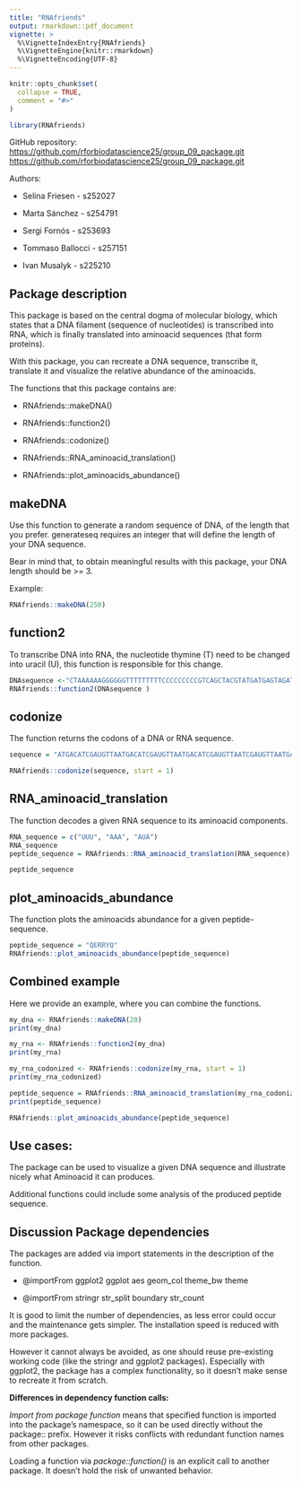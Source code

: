 ```yaml
---
title: "RNAfriends"
output: rmarkdown::pdf_document
vignette: >
  %\VignetteIndexEntry{RNAfriends}
  %\VignetteEngine{knitr::rmarkdown}
  %\VignetteEncoding{UTF-8}
---
```


```r
knitr::opts_chunk$set(
  collapse = TRUE,
  comment = "#>"
)
```

```r
library(RNAfriends)
```

GitHub repository: <https://github.com/rforbiodatascience25/group_09_package.git> <https://github.com/rforbiodatascience25/group_09_package.git>

Authors:

-   Selina Friesen - s252027

-   Marta Sánchez - s254791

-   Sergi Fornós - s253693

-   Tommaso Ballocci - s257151

-   Ivan Musalyk - s225210

## Package description

This package is based on the central dogma of molecular biology, which states that a DNA filament (sequence of nucleotides) is transcribed into RNA, which is finally translated into aminoacid sequences (that form proteins).

With this package, you can recreate a DNA sequence, transcribe it, translate it and visualize the relative abundance of the aminoacids.

The functions that this package contains are:

-   RNAfriends::makeDNA()

-   RNAfriends::function2()

-   RNAfriends::codonize()

-   RNAfriends::RNA_aminoacid_translation()

-   RNAfriends::plot_aminoacids_abundance()

## makeDNA

Use this function to generate a random sequence of DNA, of the length that you prefer. generateseq requires an integer that will define the length of your DNA sequence.

Bear in mind that, to obtain meaningful results with this package, your DNA length should be \>= 3.

Example:

```r
RNAfriends::makeDNA(250)
```

## function2

To transcribe DNA into RNA, the nucleotide thymine (T) need to be changed into uracil (U), this function is responsible for this change.

```r
DNAsequence <-"CTAAAAAAGGGGGGTTTTTTTTTCCCCCCCCCGTCAGCTACGTATGATGAGTAGATGCATATTTTT"
RNAfriends::function2(DNAsequence )
```

## codonize

The function returns the codons of a DNA or RNA sequence.

```r
sequence = "ATGACATCGAUGTTAATGACATCGAUGTTAATGACATCGAUGTTAATCGAUGTTAATGACATCGAUGTTAATGACATCGAUGTTAATGAGACTTGACATCGAUGTAATCGAUGTTAATGACATTGACATCGAUGCGAUGTTAATGACATCGAUGTTAATGAGACATCGAUGTTAATGACATCGAUGTTAATGACATCGAUGTTAATGACATCGATCGAUGTTAATGACATCGAUGTTAATGACATCGAUGTTAATGACATCGAUGTTA"

RNAfriends::codonize(sequence, start = 1)
```

## RNA_aminoacid_translation

The function decodes a given RNA sequence to its aminoacid components.

```r
RNA_sequence = c("UUU", "AAA", "AUA")
RNA_sequence
peptide_sequence = RNAfriends::RNA_aminoacid_translation(RNA_sequence)

peptide_sequence
```

## plot_aminoacids_abundance

The function plots the aminoacids abundance for a given peptide-sequence.

```r
peptide_sequence = "QERRYQ"
RNAfriends::plot_aminoacids_abundance(peptide_sequence)
```

## Combined example

Here we provide an example, where you can combine the functions.

```r
my_dna <- RNAfriends::makeDNA(20)
print(my_dna)

my_rna <- RNAfriends::function2(my_dna)
print(my_rna)

my_rna_codonized <- RNAfriends::codonize(my_rna, start = 1)
print(my_rna_codonized)

peptide_sequence = RNAfriends::RNA_aminoacid_translation(my_rna_codonized)
print(peptide_sequence)

RNAfriends::plot_aminoacids_abundance(peptide_sequence)
```

## Use cases:

The package can be used to visualize a given DNA sequence and illustrate nicely what Aminoacid it can produces.

Additional functions could include some analysis of the produced peptide sequence.

## Discussion Package dependencies

The packages are added via import statements in the description of the function.

-   @importFrom ggplot2 ggplot aes geom_col theme_bw theme

-   @importFrom stringr str_split boundary str_count

It is good to limit the number of dependencies, as less error could occur and the maintenance gets simpler. The installation speed is reduced with more packages.

However it cannot always be avoided, as one should reuse pre-existing working code (like the stringr and ggplot2 packages). Especially with ggplot2, the package has a complex functionality, so it doesn't make sense to recreate it from scratch.

**Differences in dependency function calls:**

*Import from package function* means that specified function is imported into the package's namespace, so it can be used directly without the package:: prefix. However it risks conflicts with redundant function names from other packages.

Loading a function via *package::function()* is an explicit call to another package. It doesn't hold the risk of unwanted behavior.

